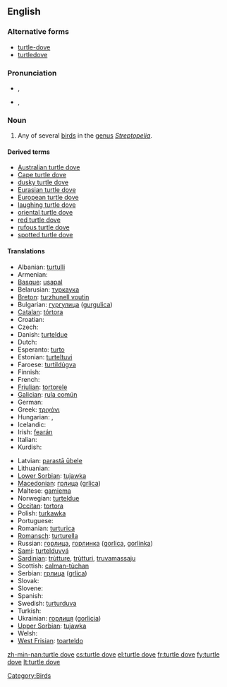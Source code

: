 {{wikipedia}}
==English==

===Alternative forms===
* [[turtle-dove]]
* [[turtledove]]

===Pronunciation===
* {{a|UK}} {{IPA|/ˈtɜːtəldʌv/}}, {{SAMPA|/"t3:t@ldVv/}}
* {{a|US}} {{IPA|/ˈtɝtəldʌv/}}, {{SAMPA|/"t3`t@ldVv/}}

===Noun===
{{en-noun|sg=[[turtle]] [[dove]]}}

# Any of several [[bird]]s in the [[genus]] ''[[Streptopelia]]''.

====Derived terms====
* [[Australian turtle dove]]
* [[Cape turtle dove]]
* [[dusky turtle dove]]
* [[Eurasian turtle dove]]
* [[European turtle dove]]
* [[laughing turtle dove]]
* [[oriental turtle dove]]
* [[red turtle dove]]
* [[rufous turtle dove]]
* [[spotted turtle dove]]

====Translations====
{{trans-top|bird}}
* Albanian: [[turtulli]]
* Armenian: {{t|hy|տատրակ|tr=tatrak|sc=Armn|xs=Armenian}}
* [[Basque]]: [[usapal]]
* Belarusian: [[туркаука]]
* [[Breton]]: [[turzhunell voutin]]
* Bulgarian: [[гургулица]] ([[gurgulica]])
* [[Catalan]]: [[tórtora]]
* Croatian: {{t-|hr|grlica|f|alt=gȑlica}}
* Czech: {{t-|cs|hrdlička|f}}
* Danish: [[turteldue]]
* Dutch: {{t+|nl|tortelduif|f}}
* Esperanto: [[turto]]
* Estonian: [[turteltuvi]]
* Faroese: [[turtildúgva]]
* Finnish: {{t-|fi|turturikyyhky}}
* French: {{t+|fr|tourterelle|f}}
* [[Friulian]]: [[tortorele]]
* [[Galician]]: [[rula común]]
* German: {{t+|de|Turteltaube|f}}
* Greek: [[τριγόνι]] '' ''
* Hungarian: {{t|hu|vadgerle}}, {{t|hu|gerle}}
* Icelandic: {{t+|is|turtildúfa}}
* Irish: [[fearán]]
* Italian: {{t+|it|tortora|f}}
* Kurdish: {{t+|ku|qumrî|f}}
{{trans-mid}}
* Latvian: [[parastā ūbele]]
* Lithuanian: {{t+|lt|purplelis|xs=Lithuanian}}
* [[Lower Sorbian]]: [[tujawka]]
* [[Macedonian]]: [[грлица]] ([[grlica]])
* Maltese: [[gamiema]]
* Norwegian: [[turteldue]]
* [[Occitan]]: [[tortora]]
* Polish: [[turkawka]] '' ''
* Portuguese: {{t+|pt|rola}}
* Romanian: [[turturica]]
* [[Romansch]]: [[turturella]]
* Russian: [[горлица]], [[горлинка]] ([[gorlica]], [[gorlinka]]) '' ''
* [[Sami]]: [[turtelduvvá]]
* [[Sardinian]]: [[trùtture]], [[trùtturi]], [[truvamassaju]]
* Scottish: [[calman-tùchan]]
* Serbian: [[грлица]] ([[grlica]])
* Slovak: {{t-|sk|hrdlička}}
* Slovene: {{t+|sl|grlica|f}}
* Spanish: {{t+|es|tórtola|f}}
* Swedish: [[turturduva]]
* Turkish: {{t+|tr|üveyik}}
* Ukrainian: [[горлиця]] ([[gorlicja]])
* [[Upper Sorbian]]: [[tujawka]]
* Welsh: {{t-|cy|turtur|xs=Welsh}}
* [[West Frisian]]: [[toarteldo]]
{{trans-bottom}}

[[Category:Birds]]

[[zh-min-nan:turtle dove]]
[[cs:turtle dove]]
[[el:turtle dove]]
[[fr:turtle dove]]
[[fy:turtle dove]]
[[lt:turtle dove]]